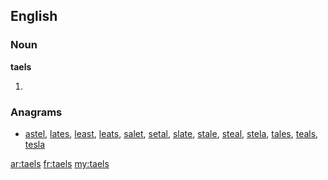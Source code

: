 ==English==

===Noun===
'''taels'''

# {{plural of|[[tael]]}}

===Anagrams===
* [[astel#English|astel]], [[lates#English|lates]], [[least#English|least]], [[leats#English|leats]], [[salet#English|salet]], [[setal#English|setal]], [[slate#English|slate]], [[stale#English|stale]], [[steal#English|steal]], [[stela#English|stela]], [[tales#English|tales]], [[teals#English|teals]], [[tesla#English|tesla]]

[[ar:taels]]
[[fr:taels]]
[[my:taels]]
